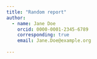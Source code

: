 ```yaml
---
title: "Random report"
author: 
  - name: Jane Doe
    orcid: 0000-0001-2345-6789
    corresponding: true
    email: Jane.Doe@example.org
    
---
```


<!-- 

# Instructions for the exercise

1. Move the file to the top level of your repository
2. Update the file _quarto.yml in your repository to include the report in your webpage
3. Load a dataset from https://github.com/Hezel2000/GeoCosmoChemDataAndTools/tree/main/csv
4. Update the YAML header of this file
5. Create a file `requirements.txt`on the top level of the repo
5. Update the CI/CD pipeline as instructed below
6. Create a short report, including plots created from the dataset (they can be interactive if you want -- the result is a webpage)
  a. Don't forget to update the `requirements.txt`with the libraries you call.  
  b. You are welcome to write and test any Python code elsewhere before including it in the report. 
  c. You might find the following pages useful for reference: 
      Figures: https://quarto.org/docs/authoring/figures.html
      Tables: https://quarto.org/docs/authoring/tables.html

The remainder of the document is a small example of how it might look like and provides some help to get started. Don't forget to compare the unrendered and the rendered version! 

By the way, to include Python code, write `python` instead of `r` in the curly brackets at the top of a code chunk. 

# Updating the CI/CD pipline

Add between lines 15 and 16: 

      - name: Install Python and Dependencies
        uses: actions/setup-python@v4
        with:
          python-version: '3.10'
          cache: 'pip'
      - run: pip install -r requirements.txt 

Make sure identations are correct! 

--> 
